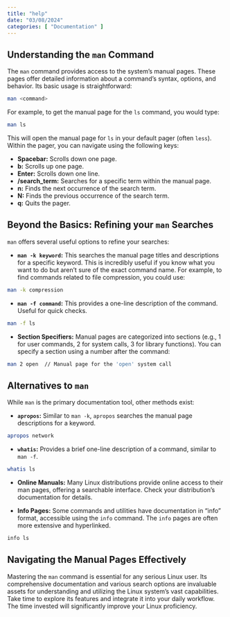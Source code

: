 ```yaml
---
title: "help"
date: "03/08/2024"
categories: [ "Documentation" ]
---
```

## Understanding the `man` Command

The `man` command provides access to the system's manual pages.  These pages offer detailed information about a command's syntax, options, and behavior.  Its basic usage is straightforward:

```bash
man <command>
```

For example, to get the manual page for the `ls` command, you would type:

```bash
man ls
```

This will open the manual page for `ls` in your default pager (often `less`).  Within the pager, you can navigate using the following keys:

* **Spacebar:** Scrolls down one page.
* **b:** Scrolls up one page.
* **Enter:** Scrolls down one line.
* **/search_term:** Searches for a specific term within the manual page.
* **n:** Finds the next occurrence of the search term.
* **N:** Finds the previous occurrence of the search term.
* **q:** Quits the pager.


## Beyond the Basics: Refining your `man` Searches

`man` offers several useful options to refine your searches:

* **`man -k keyword`:** This searches the manual page titles and descriptions for a specific keyword.  This is incredibly useful if you know what you want to do but aren't sure of the exact command name.  For example, to find commands related to file compression, you could use:

```bash
man -k compression
```

* **`man -f command`:** This provides a one-line description of the command. Useful for quick checks.

```bash
man -f ls
```

* **Section Specifiers:** Manual pages are categorized into sections (e.g., 1 for user commands, 2 for system calls, 3 for library functions).  You can specify a section using a number after the command:

```bash
man 2 open  // Manual page for the 'open' system call
```

## Alternatives to `man`

While `man` is the primary documentation tool, other methods exist:

* **`apropos`:**  Similar to `man -k`, `apropos` searches the manual page descriptions for a keyword.

```bash
apropos network
```

* **`whatis`:** Provides a brief one-line description of a command, similar to `man -f`.

```bash
whatis ls
```

* **Online Manuals:**  Many Linux distributions provide online access to their man pages, offering a searchable interface.  Check your distribution's documentation for details.

* **Info Pages:**  Some commands and utilities have documentation in "info" format, accessible using the `info` command.  The `info` pages are often more extensive and hyperlinked.

```bash
info ls
```



## Navigating the Manual Pages Effectively

Mastering the `man` command is essential for any serious Linux user. Its comprehensive documentation and various search options are invaluable assets for understanding and utilizing the Linux system's vast capabilities.  Take time to explore its features and integrate it into your daily workflow.  The time invested will significantly improve your Linux proficiency.

